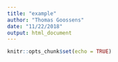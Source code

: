 ```yaml
---
title: "example"
author: "Thomas Goossens"
date: "11/22/2018"
output: html_document
---
```


```r
knitr::opts_chunk$set(echo = TRUE)
```

```r

```

